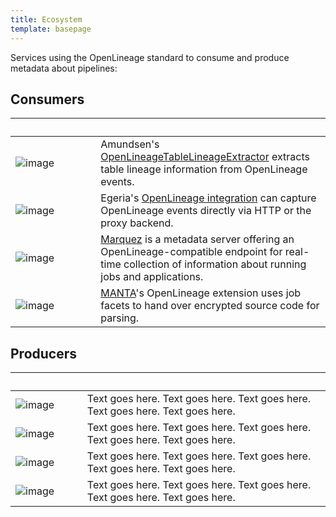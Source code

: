 ```yaml
---
title: Ecosystem
template: basepage
---
```


<div class="text-2xl">Services using the OpenLineage standard to consume and produce metadata about pipelines:</div>

<div class="text-center pt-8"><h2>Consumers</h2></div>

| <div class="pl-5">&nbsp;&nbsp;&nbsp;&nbsp;&nbsp;&nbsp;&nbsp;&nbsp;&nbsp;&nbsp;&nbsp;&nbsp;&nbsp;&nbsp;&nbsp;&nbsp;&nbsp;&nbsp;&nbsp;&nbsp;&nbsp;&nbsp;&nbsp;&nbsp;&nbsp;&nbsp;&nbsp;&nbsp;</div> | <div class="pl-5">&nbsp;</div> |
| ----------- | ----------- |
| <div class="py-5">![image](./amundsen_logo.svg)</div> | <div class="text-2xl pl-5">Amundsen's <a href="https://www.amundsen.io/amundsen/databuilder/#openlineagetablelineageextractor">OpenLineageTableLineageExtractor</a> extracts table lineage information from OpenLineage events.</div> |
| <div class="py-5">![image](./egeria_logo.svg)</div> | <div class="text-2xl pl-5">Egeria's <a href="https://egeria-project.org/features/lineage-management/overview/#the-openlineage-standard">OpenLineage integration</a> can capture OpenLineage events directly via HTTP or the proxy backend.</div> |
| <div class="py-5">![image](./mqz_logo.svg)</div> | <div class="text-2xl pl-5"><a href="https://marquezproject.ai/">Marquez</a> is a metadata server offering an OpenLineage-compatible endpoint for real-time collection of information about running jobs and applications.</div> |
| <div class="py-5">![image](./manta_logo_bkgd.svg)</div> | <div class="text-2xl pl-5"><a href="https://getmanta.com/">MANTA</a>'s OpenLineage extension uses job facets to hand over encrypted source code for parsing.</div> |

<div class="text-center pt-8"><h2>Producers</h2></div>

| <div class="pl-5">&nbsp;&nbsp;&nbsp;&nbsp;&nbsp;&nbsp;&nbsp;&nbsp;&nbsp;&nbsp;&nbsp;&nbsp;&nbsp;&nbsp;&nbsp;&nbsp;&nbsp;&nbsp;&nbsp;&nbsp;&nbsp;&nbsp;&nbsp;</div> | <div class="pl-5">&nbsp;</div> |
| ----------- | ----------- |
| <div class="py-5">![image](./pandas_logo.svg)</div> | <div class="text-2xl pl-5">Text goes here. Text goes here. Text goes here. Text goes here. Text goes here.</div> |
| <div class="py-5">![image](./spark_logo.svg)</div> | <div class="text-2xl pl-5">Text goes here. Text goes here. Text goes here. Text goes here. Text goes here.</div> |
| <div class="py-5">![image](./dbt_logo.svg)</div> | <div class="text-2xl pl-5">Text goes here. Text goes here. Text goes here. Text goes here. Text goes here.</div> |
| <div class="py-5">![image](./airflow_logo.svg)</div> | <div class="text-2xl pl-5">Text goes here. Text goes here. Text goes here. Text goes here. Text goes here.</div> |
